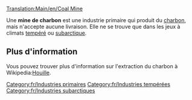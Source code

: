 [[Translation:Main/en/Coal Mine]]
{{Template:Industries/Fr
|image=Coalmine.png
|nom=Mine de charbon
|climats=[[Main/fr/Tempéré|Tempéré]], [[Main/fr/Subarctique|Subarctique]].
|accepte=Rien
|produit=[[Main/fr/Charbon|Charbon]]
}}

Une '''mine de charbon''' est une industrie primaire qui produit du [[Main/fr/Charbon|charbon]], mais n'accepte aucune livraison. Elle ne se trouve que dans les jeux à climats [[Main/en/Climat/Fr#Tempéré|tempéré]] ou [[Main/en/Climat/Fr#Subarctique|subarctique]].

== Plus d'information ==
Vous pouvez trouver plus d'information sur l'extraction du charbon à Wikipedia:[http://www.wikipedia.org/wiki/fr:Houille Houille].


[[Category:fr/Industries primaires]]
[[Category:fr/Industries tempérées]]
[[Category:fr/Industries subarctiques]]